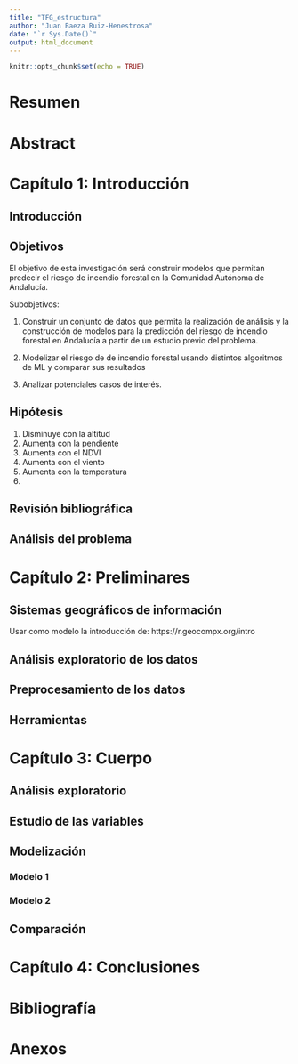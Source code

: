 ```yaml
---
title: "TFG_estructura"
author: "Juan Baeza Ruiz-Henestrosa"
date: "`r Sys.Date()`"
output: html_document
---
```


```r
knitr::opts_chunk$set(echo = TRUE)
```

# Resumen 

# Abstract


# Capítulo 1: Introducción

## Introducción
<!-- Dar cifras para mostrar la relevancia del estudio obtenidas de la EGIF -->

## Objetivos

El objetivo de esta investigación será construir modelos que permitan predecir el riesgo de incendio forestal en la Comunidad Autónoma de Andalucía.

Subobjetivos: 

1. Construir un conjunto de datos que permita la realización de análisis y la construcción de modelos para la predicción del riesgo de incendio forestal en Andalucía a partir de un estudio previo del problema. 

2. Modelizar el riesgo de de incendio forestal usando distintos algoritmos de ML y comparar sus resultados

3. Analizar potenciales casos de interés.

## Hipótesis
1. Disminuye con la altitud
2. Aumenta con la pendiente
3. Aumenta con el NDVI
4. Aumenta con el viento
5. Aumenta con la temperatura
6. 

## Revisión bibliográfica


## Análisis del problema

<!-- Área de de estudio -->
<!-- Franja temporal del estudio -->
<!-- ¿Qué es un incendio forestal? -->




# Capítulo 2: Preliminares

<!-- Definir de forma breve y concisa todas las técnicas que serán utilizadas. -->

## Sistemas geográficos de información 

<!-- El objetivo de esta sección es que alguien que puede no estar habituado al manejo de datos espaciales pueda entender, aunque no necesariamente en detalle, las técnicas que se han utilizado hasta poder obtener un data.frame que poder utilizar para realizar todo el análisis. -->

Usar como modelo la introducción de: https://r.geocompx.org/intro

## Análisis exploratorio de los datos

## Preprocesamiento de los datos

## Herramientas


# Capítulo 3: Cuerpo

<!-- Aquí es donde se empieza a poner interesante la cosa, se trata de aplicar las técnicas ya mencionadas a los datos. -->

## Análisis exploratorio

## Estudio de las variables

## Modelización

### Modelo 1
### Modelo 2

## Comparación


# Capítulo 4: Conclusiones

# Bibliografía

# Anexos



